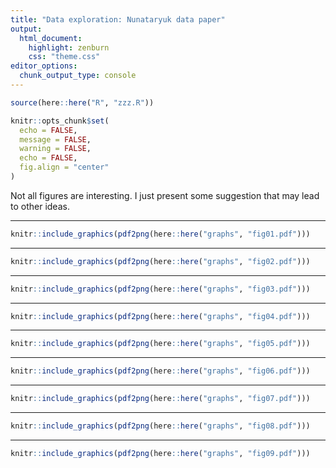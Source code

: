```yaml
---
title: "Data exploration: Nunataryuk data paper"
output:
  html_document:
    highlight: zenburn
    css: "theme.css"
editor_options: 
  chunk_output_type: console
---
```


```r
source(here::here("R", "zzz.R"))

knitr::opts_chunk$set(
  echo = FALSE,
  message = FALSE,
  warning = FALSE,
  echo = FALSE,
  fig.align = "center"
)
```

Not all figures are interesting. I just present some suggestion that may lead to other ideas. 

---

```r
knitr::include_graphics(pdf2png(here::here("graphs", "fig01.pdf")))
```

---

```r
knitr::include_graphics(pdf2png(here::here("graphs", "fig02.pdf")))
```

---

```r
knitr::include_graphics(pdf2png(here::here("graphs", "fig03.pdf")))
```

---

```r
knitr::include_graphics(pdf2png(here::here("graphs", "fig04.pdf")))
```

---

```r
knitr::include_graphics(pdf2png(here::here("graphs", "fig05.pdf")))
```

---

```r
knitr::include_graphics(pdf2png(here::here("graphs", "fig06.pdf")))
```

---

```r
knitr::include_graphics(pdf2png(here::here("graphs", "fig07.pdf")))
```

---

```r
knitr::include_graphics(pdf2png(here::here("graphs", "fig08.pdf")))
```

---

```r
knitr::include_graphics(pdf2png(here::here("graphs", "fig09.pdf")))
```

